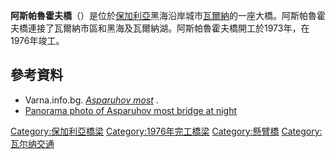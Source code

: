 '''阿斯帕魯霍夫橋'''（{{lang-bg|Аспарухов мост}}）是位於[[保加利亞|保加利亞]]黑海沿岸城市[[瓦爾納|瓦爾納]]的一座大橋。阿斯帕魯霍夫橋連接了瓦爾納市區和黑海及瓦爾納湖。阿斯帕魯霍夫橋開工於1973年，在1976年竣工。

== 參考資料 ==
{{Commons category|Asparuhov most}}
* Varna.info.bg. ''[http://varna.info.bg/asparuhovo_bridge.htm Asparuhov most] {{Wayback|url=http://varna.info.bg/asparuhovo_bridge.htm |date=20060509005425 }}''.
* [https://web.archive.org/web/20070404184132/http://dichev.com/panorama/bulgaria/varna/asparuhov_bridge_night/ Panorama photo of Asparuhov most bridge at night]
[[Category:保加利亞橋梁|Category:保加利亞橋梁]]
[[Category:1976年完工橋梁|Category:1976年完工橋梁]]
[[Category:懸臂橋|Category:懸臂橋]]
[[Category:瓦尔纳交通|Category:瓦尔纳交通]]